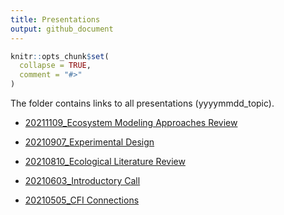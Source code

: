 ```yaml
---
title: Presentations
output: github_document
---
```


<!-- README.md is generated from README.Rmd. Please edit that file -->

```r
knitr::opts_chunk$set(
  collapse = TRUE,
  comment = "#>"
)
```

The folder contains links to all presentations (yyyymmdd_topic). 

- [20211109_Ecosystem Modeling Approaches Review](https://docs.google.com/presentation/d/1dY6zHetwvntF746MkCbkjKP4hqRFB-ZU3iDPDow5GGM/edit?usp=sharing)

- [20210907_Experimental Design](https://docs.google.com/presentation/d/12xTJWyyk6FdXYqhiu7xNpi2EIX_ODdwC0nv_syksDW0/edit?usp=sharing)

- [20210810_Ecological Literature Review](https://docs.google.com/presentation/d/1AQfWc4frusvJlX_ywgw2U2nLDFUwkkE42OJi_ocfxLQ/edit?usp=sharing)

- [20210603_Introductory Call](https://docs.google.com/presentation/d/1FvaFvlI3Fst6dvQuSHjnIxXoeJbjc9cxUxTMwsMJXro/edit?usp=sharing)

- [20210505_CFI Connections](https://docs.google.com/presentation/d/1bdE0By0TRivmzpVwJxvLglU8pQCT3BPKdVg3Uciab8w/edit?usp=sharing)


